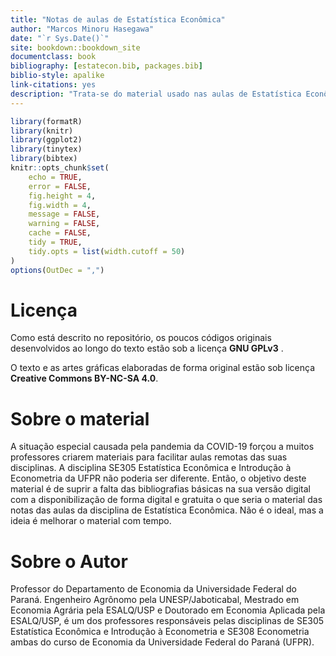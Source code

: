 ```yaml
--- 
title: "Notas de aulas de Estatística Econômica"
author: "Marcos Minoru Hasegawa"
date: "`r Sys.Date()`"
site: bookdown::bookdown_site
documentclass: book
bibliography: [estatecon.bib, packages.bib]
biblio-style: apalike
link-citations: yes
description: "Trata-se do material usado nas aulas de Estatística Econômica e Introdução à Econometria SE305 do curso de Economia da Universidade Federal do Paranà."
---
```


```r
library(formatR)
library(knitr)
library(ggplot2)
library(tinytex)
library(bibtex)
knitr::opts_chunk$set(
	echo = TRUE,
	error = FALSE,
	fig.height = 4,
	fig.width = 4,
	message = FALSE,
	warning = FALSE,
	cache = FALSE,
	tidy = TRUE,
	tidy.opts = list(width.cutoff = 50)
)
options(OutDec = ",")
```

# Licença {-}

Como está descrito no repositório, os poucos códigos originais desenvolvidos ao longo do texto estão sob a licença **GNU GPLv3** .

O texto e as artes gráficas elaboradas de forma original estão sob licença **Creative Commons BY-NC-SA 4.0**.

# Sobre o material {-}

A situação especial causada pela pandemia da COVID-19 forçou a muitos professores criarem materiais para facilitar aulas remotas das suas disciplinas. A disciplina SE305 Estatística Econômica e Introdução à Econometria da UFPR não poderia ser diferente. Então, o objetivo deste material é de suprir a falta das bibliografias básicas na sua versão digital com a disponibilização de forma digital e gratuita o que seria o material das notas das aulas da disciplina de Estatística Econômica. Não é o ideal, mas a ideia é melhorar o material com tempo.

# Sobre o Autor {-}

Professor do Departamento de Economia da Universidade Federal do Paraná. Engenheiro Agrônomo pela UNESP/Jaboticabal, Mestrado em Economia Agrária pela ESALQ/USP e Doutorado em Economia Aplicada pela ESALQ/USP, é um dos professores responsáveis pelas disciplinas de SE305 Estatística Econômica e Introdução à Econometria e SE308 Econometria ambas do curso de Economia da Universidade Federal do Paraná (UFPR). 
